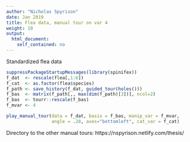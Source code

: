 ```yaml
---
author: "Nicholas Spyrison"
date: Jan 2019
title: Flea data, manual tour on var 4
weight: 10
output: 
  html_document:
    self_contained: no
---
```


Standardized flea data

```r
suppressPackageStartupMessages(library(spinifex))
f_dat  <- rescale(flea[,1:6])
f_cat  <- as.factor(flea$species)
f_path <- save_history(f_dat, guided_tour(holes()))
f_bas  <- matrix(f_path[,, max(dim(f_path)[3])], ncol=2)
f_bas  <- tourr::rescale(f_bas)
f_mvar <- 4
```

```r
play_manual_tour(data = f_dat, basis = f_bas, manip_var = f_mvar,
                 angle = .28, axes="bottomleft", cat_var = f_cat)
```

Directory to the other manual tours: https://nspyrison.netlify.com/thesis/

